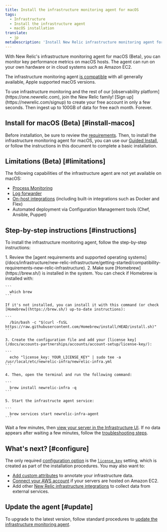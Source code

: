 ```yaml
---
title: Install the infrastructure monitoring agent for macOS
tags:
  - Infrastructure
  - Install the infrastructure agent
  - macOS installation
translate:
  - jp
metaDescription: 'Install New Relic infrastructure monitoring agent for macOS using Homebrew.'
---
```



With New Relic's infrastructure monitoring agent for macOS (Beta), you can monitor key performance metrics on macOS hosts. The agent can run on your own hardware or in cloud systems such as Amazon EC2.

The infrastructure monitoring agent [is compatible](/docs/infrastructure/install-infrastructure-agent/get-started/requirements-infrastructure-agent) with all generally available, Apple supported macOS versions.

<Callout variant="tip">
  To use infrastructure monitoring and the rest of our [observability platform](https://one.newrelic.com), join the New Relic family! [Sign up](https://newrelic.com/signup) to create your free account in only a few seconds. Then ingest up to 100GB of data for free each month. Forever.
</Callout>

## Install for macOS (Beta) [#install-macos]

Before installation, be sure to review the [requirements](/docs/infrastructure/new-relic-infrastructure/getting-started/compatibility-requirements-new-relic-infrastructurets). Then, to install the infrastructure monitoring agent for macOS, you can use our [Guided Install](/docs/full-stack-observability/observe-everything/get-started/new-relic-guided-install-overview/), or follow the instructions in this document to complete a basic installation.

## Limitations (Beta) [#limitations]

The following capabilities of the infrastructure agent are not yet available on macOS:
  - [Process Monitoring](/attribute-dictionary/?attribute_name=&events_tids%5B%5D=8407&event=ProcessSample) 
  - [Log forwarder](/docs/logs/enable-log-management-new-relic/enable-log-monitoring-new-relic/forward-your-logs-using-infrastructure-agent/)
  - [On-host integrations](/docs/integrations/host-integrations/get-started/introduction-host-integrations/) (including built-in integrations such as Docker and Flex)
  - Automated deployment via Configuration Management tools (Chef, Ansible, Puppet)

## Step-by-step instructions [#instructions]

To install the infrastructure monitoring agent, follow the step-by-step instructions:

<CollapserGroup>
  <Collapser
    id="homebrew-install"
    title="Homebrew install"
  >
    1. Review the [agent requirements and supported operating systems](/docs/infrastructure/new-relic-infrastructure/getting-started/compatibility-requirements-new-relic-infrastructure).
    2. Make sure [Homebrew](https://brew.sh/) is installed in the system. 
    You can check if Homebrew is installed with:
    
    ```
      which brew
    ```

    If it's not installed, you can install it with this command (or check [Homebrew](https://brew.sh/) up-to-date instructions):
    
    ```
      /bin/bash -c "$(curl -fsSL https://raw.githubusercontent.com/Homebrew/install/HEAD/install.sh)"
    ```

    3. Create the configuration file and add your [license key](/docs/accounts-partnerships/accounts/account-setup/license-key/):
    
    ```
      echo "license_key: YOUR_LICENSE_KEY" | sudo tee -a /usr/local/etc/newrelic-infra/newrelic-infra.yml
    ```

    4. Then, open the terminal and run the following command:    
    
    ```
      brew install newrelic-infra -q
    ```

    5. Start the infrastructe agent service:
    
    ```
      brew services start newrelic-infra-agent
    ```
  </Collapser>

</CollapserGroup>

Wait a few minutes, then [view your server in the Infrastructure UI](/docs/infrastructure/new-relic-infrastructure/infrastructure-ui-pages/infrastructure-compute-page-measure-resource-usage). If no data appears after waiting a few minutes, follow the [troubleshooting steps](/docs/infrastructure/new-relic-infrastructure/troubleshooting/no-data-appears-infrastructure).

## What's next? [#configure]

The only required [configuration option](/docs/infrastructure/install-configure-infrastructure/configuration/configure-infrastructure-agent) is the [`license_key`](/docs/Infrastructure-configure-your-agent#conf-license_key) setting, which is created as part of the installation procedures. You may also want to:

* [Add custom attributes](/docs/Infrastructure-configure-your-agent#conf-custom_attributes) to annotate your infrastructure data.
* [Connect your AWS account](/docs/infrastructure-amazon-aws-ec2-integration#connect) if your servers are hosted on Amazon EC2.
* Add other [New Relic infrastructure integrations](/docs/infrastructure/integrations-getting-started/getting-started/introduction-infrastructure-integrations) to collect data from external services.

## Update the agent [#update]

To upgrade to the latest version, follow standard procedures to [update the infrastructure monitoring agent](/docs/infrastructure/new-relic-infrastructure/installation/update-infrastructure-agent).
